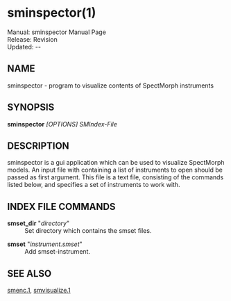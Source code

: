 = sminspector(1) =

Manual: sminspector Manual Page <br />
Release: Revision {{REVISIONID}} <br />
Updated: {{REVISIONYEAR}}-{{padleft:{{REVISIONMONTH}}|2}}-{{REVISIONDAY}} <br />

==NAME==
sminspector - program to visualize contents of SpectMorph instruments

==SYNOPSIS==
'''sminspector''' ''[OPTIONS]'' ''SMIndex-File''

==DESCRIPTION==
sminspector  is a gui application which can be used to visualize SpectMorph models. An input file with containing a
list of instruments to open should be passed as first argument. This file is a text file, consisting  of  the  commands listed below, and specifies a set of instruments to work with.

==INDEX FILE COMMANDS==
; '''smset_dir''' "''directory''"
: Set directory which contains the smset files.

; '''smset''' "''instrument.smset''"
: Add smset-instrument.

==SEE ALSO==
[[smenc.1]], [[smvisualize.1]]
